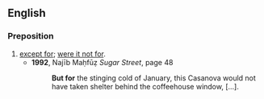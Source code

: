 ==English==
===Preposition===
{{en-prep|pos=[[but]] [[for]]}}
# [[except for]]; [[were it not for]].
#*'''1992''', Najīb Maḥfūẓ ''Sugar Street'', page 48
#*:'''But for''' the stinging cold of January, this Casanova would not have taken shelter behind the coffeehouse window, [...].